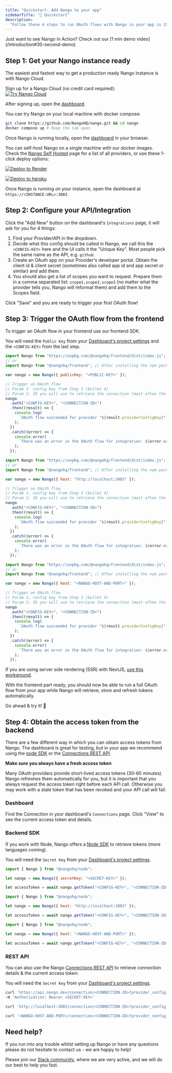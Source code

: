 ```yaml
---
title: "Quickstart: Add Nango to your app"
sidebarTitle: "🚀 Quickstart"
description:
  "Follow these 4 steps to run OAuth flows with Nango in your app in 15 minutes."
---
```


<Tip>
  Just want to see Nango in Action? Check out our [1 min demo
  video](/introduction#30-second-demo)
</Tip>

## Step 1: Get your Nango instance ready[](#step-1-get-your-nango-instance-ready "Direct link to Step 1: Get your Nango instance ready")

The easiest and fastest way to get a production ready Nango instance is with
Nango Cloud.

<Tabs>
<Tab title="Nango Cloud">

Sign up for a Nango Cloud (no credit card required):  
[![Try Nango Cloud](/images/nango-deploy-button.svg)](https://app.nango.dev/signup)

After signing up, open the [dashboard](https://app.nango.dev/integrations).

</Tab>

<Tab title="Localhost">

You can try Nango on your local machine with docker compose:

```bash
git clone https://github.com/NangoHQ/nango.git && cd nango
docker compose up # Keep the tab open
```

Once Nango is running locally, open the [dashboard](http://localhost:3003/) in
your browser.

</Tab>

<Tab title="Self-hosted">

You can self-host Nango on a single machine with our docker images. Check the
[Nango Self Hosted](/nango-deploy/oss-instructions) page for a list of all
providers, or use these 1-click deploy options:

[![Deploy to Render](/images/deploy-to-render-button.svg)](https://render.com/deploy?repo=https://github.com/NangoHQ/nango-render)

[![Deploy to heroku](/images/button.svg)](https://heroku.com/deploy?template=https://github.com/NangoHQ/nango-heroku)

Once Nango is running on your instance, open the dashboard at
`https://<INSTANCE-URL>:3003`.

</Tab>
</Tabs>

## Step 2: Configure your API/Integration[](#step-2-configure-your-apiintegration "Direct link to Step 2: Configure your API/Integration")

Click the "Add New" button on the dashboard's `Integrations` page, it will ask
for you for 4 things:

1. Find your Provider/API in the dropdown.
2. Decide what this config should be called in Nango, we call this the
   `<CONFIG-KEY>` here and the UI calls it the "Unique Key". Most people pick
   the same name as the API, e.g. `github`.
3. Create an OAuth app on your Provider's developer portal. Obtain the client id
   & client secret (sometimes also called app id and app secret or similar) and
   add them.
4. You should also get a list of scopes you want to request. Prepare them in a
   comma separated list: `scope1,scope2,scope3` (no matter what the provider
   tells you, Nango will reformat them) and add them to the Scopes field.

Click "Save" and you are ready to trigger your first OAuth flow!

## Step 3: Trigger the OAuth flow from the frontend[](#step-3-trigger-the-oauth-flow-from-the-frontend "Direct link to Step 3: Trigger the OAuth flow from the frontend")

To trigger an OAuth flow in your frontend use our frontend SDK.

<Tabs>
<Tab title="Nango Cloud">

You will need the `Public Key` from your
[Dashboard's project settings](https://app.nango.dev/project-settings) and the
`<CONFIG-KEY>` from the last step.

```js
import Nango from "https://unpkg.com/@nangohq/frontend/dist/index.js"; // For quick testing
// or
import Nango from "@nangohq/frontend"; // After installing the npm package

var nango = new Nango({ publicKey: "<PUBLIC-KEY>" });

// Trigger an OAuth flow
// Param 1: config key from Step 2 (bullet 4)
// Param 2: ID you will use to retrieve the connection (most often the user ID)
nango
  .auth("<CONFIG-KEY>", "<CONNECTION-ID>")
  .then((result) => {
    console.log(
      `OAuth flow succeeded for provider "${result.providerConfigKey}" and connection-id "${result.connectionId}"!`
    );
  })
  .catch((error) => {
    console.error(
      `There was an error in the OAuth flow for integration: ${error.message}`
    );
  });
```

</Tab>

<Tab title="Localhost">

```js
import Nango from "https://unpkg.com/@nangohq/frontend/dist/index.js"; // For quick testing
// or
import Nango from "@nangohq/frontend"; // After installing the npm package

var nango = new Nango({ host: "http://localhost:3003" });

// Trigger an OAuth flow
// Param 1: config key from Step 2 (bullet 4)
// Param 2: ID you will use to retrieve the connection (most often the user ID)
nango
  .auth("<CONFIG-KEY>", "<CONNECTION-ID>")
  .then((result) => {
    console.log(
      `OAuth flow succeeded for provider "${result.providerConfigKey}" and connection-id "${result.connectionId}"!`
    );
  })
  .catch((error) => {
    console.error(
      `There was an error in the OAuth flow for integration: ${error.message}`
    );
  });
```

</Tab>

<Tab title="Self-hosted">

```js
import Nango from "https://unpkg.com/@nangohq/frontend/dist/index.js"; // For quick testing
// or
import Nango from "@nangohq/frontend"; // After installing the npm package

var nango = new Nango({ host: "<NANGO-HOST-AND-PORT>" });

// Trigger an OAuth flow
// Param 1: config key from Step 2 (bullet 4)
// Param 2: ID you will use to retrieve the connection (most often the user ID)
nango
  .auth("<CONFIG-KEY>", "<CONNECTION-ID>")
  .then((result) => {
    console.log(
      `OAuth flow succeeded for provider "${result.providerConfigKey}" and connection-id "${result.connectionId}"!`
    );
  })
  .catch((error) => {
    console.error(
      `There was an error in the OAuth flow for integration: ${error.message}`
    );
  });
```

</Tab>
</Tabs>

If you are using server side rendering (SSR) with NextJS,
[use this workaround](https://github.com/NangoHQ/nango/issues/335#issuecomment-1431757714).

With the frontend part ready, you should now be able to run a full OAuth flow
from your app while Nango will retrieve, store and refresh tokens automatically.

Go ahead & try it! 🙌

## Step 4: Obtain the access token from the backend[](#step-4-obtain-the-access-token-from-the-backend "Direct link to Step 4: Obtain the access token from the backend")

There are a few different way in which you can obtain access tokens from Nango.
The dashboard is great for testing, but in your app we recommend using the
[node SDK](/reference/backend-sdk/nango-node-sdk) or the
[Connections REST API](/reference/backend-sdk/connections-api).

<Note>

**Make sure you always have a fresh access token**

Many OAuth providers provide short-lived access tokens (30-60 minutes). Nango
refreshes them automatically for you, but it is important that you always
request the access token right before each API call. Otherwise you may work with
a stale token that has been revoked and your API call will fail.

</Note>

### Dashboard[](#dashboard "Direct link to Dashboard")

Find the Connection in your dashboard's `Connections` page. Click "View" to see
the current access token and details.

### Backend SDK[](#backend-sdk "Direct link to Backend SDK")

If you work with Node, Nango offers a
[Node SDK](/reference/backend-sdk/nango-node-sdk) to retrieve tokens (more
languages coming).

<Tabs>
<Tab title="Nango Cloud" >

You will need the `Secret Key` from your
[Dashboard's project settings](https://app.nango.dev/project-settings).

```js
import { Nango } from "@nangohq/node";

let nango = new Nango({ secretKey: "<SECRET-KEY>" });

let accessToken = await nango.getToken("<CONFIG-KEY>", "<CONNECTION-ID>");
```

</Tab>

<Tab title="Localhost" >

```js
import { Nango } from "@nangohq/node";

let nango = new Nango({ host: "http://localhost:3003" });

let accessToken = await nango.getToken("<CONFIG-KEY>", "<CONNECTION-ID>");
```

</Tab>

<Tab title="Self-hosted" >

```js
import { Nango } from "@nangohq/node";

let nango = new Nango({ host: "<NANGO-HOST-AND-PORT>" });

let accessToken = await nango.getToken("<CONFIG-KEY>", "<CONNECTION-ID>");
```

</Tab>
</Tabs>

### REST API[](#rest-api "Direct link to REST API")

You can also use the Nango
[Connections REST API](/reference/backend-sdk/connections-api) to retrieve
connection details & the current access token:

<Tabs>
<Tab title="Nango Cloud" >

You will need the `Secret Key` from your
[Dashboard's project settings](https://app.nango.dev/project-settings).

```bash
curl 'https://api.nango.dev/connection/<CONNECTION-ID>?provider_config_key=<CONFIG-KEY>'\
-H 'Authorization: Bearer <SECRET-KEY>'
```

</Tab>

<Tab title="Localhost" >

```bash
curl 'http://localhost:3003/connection/<CONNECTION-ID>?provider_config_key=<CONFIG-KEY>'
```

</Tab>

<Tab title="Self-hosted" >

```bash
curl '<NANGO-HOST-AND-PORT>/connection/<CONNECTION-ID>?provider_config_key=<CONFIG-KEY>'
```

</Tab>
</Tabs>

## Need help?[](#need-help "Direct link to Need help?")

If you run into any trouble whilst setting up Nango or have any questions please
do not hesitate to contact us - we are happy to help!

Please join our [Slack community](https://nango.dev/slack), where we are very
active, and we will do our best to help you fast.
